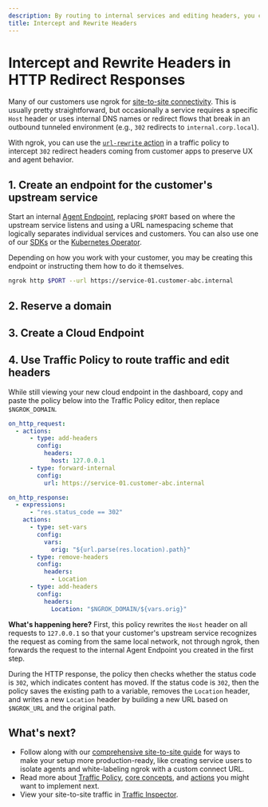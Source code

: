 ```yaml
---
description: By routing to internal services and editing headers, you can manipulate traffic in ways that allow you to seamlessly access customer networks and upstream services despite their network topology.
title: Intercept and Rewrite Headers
---
```

# Intercept and Rewrite Headers in HTTP Redirect Responses


Many of our customers use ngrok for [site-to-site connectivity](/docs/guides/site-to-site-connectivity/).
This is usually pretty straightforward, but occasionally a service requires a specific `Host` header or uses internal DNS names or redirect flows that break in an outbound tunneled environment (e.g., `302` redirects to `internal.corp.local`).

With ngrok, you can use the [`url-rewrite` action](/docs/traffic-policy/actions/url-rewrite) in a traffic policy to intercept `302` redirect headers coming from customer apps to preserve UX and agent behavior.

## 1. Create an endpoint for the customer's upstream service

Start an internal [Agent Endpoint](/docs/universal-gateway/agent-endpoints/), replacing `$PORT` based on where the upstream service listens and using a URL namespacing scheme that logically separates individual services and customers.
You can also use one of our [SDKs](/docs/agent-sdks) or the [Kubernetes Operator](/docs/k8s).

Depending on how you work with your customer, you may be creating this endpoint or instructing them how to do it themselves.

```bash
ngrok http $PORT --url https://service-01.customer-abc.internal
```

## 2. Reserve a domain

<ReserveDomain domain="https://service-01.customer-abc.ngrok.app" />

## 3. Create a Cloud Endpoint

<CloudEndpoint />

## 4. Use Traffic Policy to route traffic and edit headers

While still viewing your new cloud endpoint in the dashboard, copy and paste the policy below into the Traffic Policy editor, then replace `$NGROK_DOMAIN`.

```yaml
on_http_request:
  - actions:
      - type: add-headers
        config:
          headers:
            host: 127.0.0.1
      - type: forward-internal
        config:
          url: https://service-01.customer-abc.internal

on_http_response:
  - expressions:
      - "res.status_code == 302"
    actions:
      - type: set-vars
        config:
          vars:
            orig: "${url.parse(res.location).path}"
      - type: remove-headers
        config:
          headers:
            - Location
      - type: add-headers
        config:
          headers:
            Location: "$NGROK_DOMAIN/${vars.orig}"
```

**What's happening here?** First, this policy rewrites the `Host` header on all requests to `127.0.0.1` so that your customer's upstream service recognizes the request as coming from the same local network, not through ngrok, then forwards the request to the internal Agent Endpoint you created in the first step.

During the HTTP response, the policy then checks whether the status code is `302`, which indicates content has moved.
If the status code is `302`, then the policy saves the existing path to a variable, removes the `Location` header, and writes a new `Location` header by building a new URL based on `$NGROK_URL` and the original path.

## What's next?

- Follow along with our [comprehensive site-to-site guide](/docs/guides/site-to-site-connectivity/) for ways to make your setup more production-ready, like creating service users to isolate agents and white-labeling ngrok with a custom connect URL.
- Read more about [Traffic Policy](/docs/traffic-policy), [core concepts](/docs/traffic-policy/concepts), and [actions](/docs/traffic-policy/actions) you might want to implement next.
- View your site-to-site traffic in [Traffic Inspector](https://dashboard.ngrok.com/traffic-inspector).
